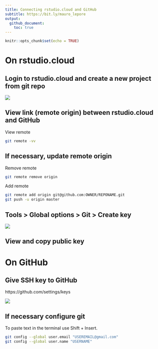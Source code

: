 ```yaml
---
title: Connecting rstudio.cloud and GitHub
subtitle: https://bit.ly/mauro_lepore
output: 
  github_document:
    toc: true
---
```


```r
knitr::opts_chunk$set(echo = TRUE)
```

# On rstudio.cloud

## Login to rstudio.cloud and create a new project from git repo

![](https://i.imgur.com/E1wcTup.png)

## View link (remote origin) between rstudio.cloud and GitHub

View remote

```bash
git remote -vv
```

## If necessary, update remote origin

Remove remote

```bash
git remote remove origin
```
Add remote

```bash
git remote add origin git@github.com:OWNER/REPONAME.git
git push -u origin master
```





## Tools > Global options > Git > Create key


![](https://i.imgur.com/8cyFyn7.png)

## View and copy public key

# On GitHub

## Give SSH key to GitHub

https://github.com/settings/keys

![](https://i.imgur.com/Zu1SmoB.png)



## If necessary configure git

To paste text in the terminal use Shift + Insert.

```bash
git config --global user.email "USEREMAIL@gmail.com"
git config --global user.name "USERNAME"

```

